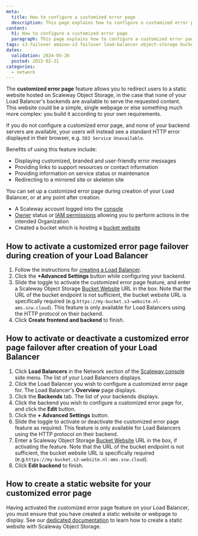```yaml
---
meta:
  title: How to configure a customized error page
  description: This page explains how to configure a customized error page for your Load Balancer, using the Scaleway Object Storage Bucket Website feature
content:
  h1: How to configure a customized error page
  paragraph: This page explains how to configure a customized error page for your Load Balancer, using the Scaleway Object Storage Bucket Website feature
tags: s3-failover amazon-s3 failover load-balancer object-storage bucket
dates:
  validation: 2024-05-26
  posted: 2022-02-21
categories:
  - network
---
```


The **customized error page** feature allows you to redirect users to a static website hosted on Scaleway Object Storage, in the case that none of your Load Balancer's backends are available to serve the requested content. This website could be a simple, single webpage or else something much more complex: you build it according to your own requirements.

If you do not configure a customized error page, and none of your backend servers are available, your users will instead see a standard HTTP error displayed in their browser, e.g. `503 Service Unavailable`.

Benefits of using this feature include:
- Displaying customized, branded and user-friendly error messages
- Providing links to support resources or contact information
- Providing information on service status or maintenance
- Redirecting to a mirrored site or skeleton site

You can set up a customized error page during creation of your Load Balancer, or at any point after creation.

<Macro id="requirements" />

- A Scaleway account logged into the [console](https://console.scaleway.com)
- [Owner](/identity-and-access-management/iam/concepts/#owner) status or [IAM permissions](/identity-and-access-management/iam/concepts/#permission) allowing you to perform actions in the intended Organization
- Created a bucket which is hosting a [bucket website](/storage/object/how-to/use-bucket-website/)

## How to activate a customized error page failover during creation of your Load Balancer

1. Follow the instructions for [creating a Load Balancer](/network/load-balancer/how-to/create-load-balancer/).
2. Click the  **+Advanced Settings** button while configuring your backend.
    <Lightbox src="scaleway-customized-error-page.webp" alt="" />
3. Slide the <Icon name="toggle" /> toggle to activate the customized error page feature, and enter a Scaleway Object Storage [Bucket Website](/storage/object/concepts/#bucket-website) URL in the box. Note that the URL of the bucket endpoint is not sufficient, the bucket website URL is specifically required (e.g.`https://my-bucket.s3-website.nl-ams.scw.cloud`).
    <Message type="note">
      This feature is only available for Load Balancers using the HTTP protocol on their backend.
    </Message>
4. Click **Create frontend and backend** to finish.

## How to activate or deactivate a customized error page failover after creation of your Load Balancer

1. Click **Load Balancers** in the Network section of the [Scaleway console](https://console.scaleway.com/) side menu. The list of your Load Balancers displays.
2. Click the Load Balancer you wish to configure a customized error page for. The Load Balancer's **Overview** page displays.
3. Click the **Backends** tab. The list of your backends displays.
4. Click the backend you wish to configure a customized error page for, and click the **Edit** button.
5. Click the  **+ Advanced Settings** button.
    <Lightbox src="scaleway-customized-error-page.webp" alt="" />
6. Slide the <Icon name="toggle" /> toggle to activate or deactivate the customized error page feature as required.
    <Message type="note">
      This feature is only available for Load Balancers using the HTTP protocol on their backend.
    </Message>
7. Enter a Scaleway Object Storage [Bucket Website](/storage/object/concepts/#bucket-website) URL in the box, if activating the feature. Note that the URL of the bucket endpoint is not sufficient, the bucket website URL is specifically required (e.g.`https://my-bucket.s3-website.nl-ams.scw.cloud`).
8. Click **Edit backend** to finish.

## How to create a static website for your customized error page

Having activated the customized error page feature on your Load Balancer, you must ensure that you have created a static website or webpage to display. See our [dedicated documentation](/storage/object/how-to/use-bucket-website/) to learn how to create a static website with Scaleway Object Storage.


